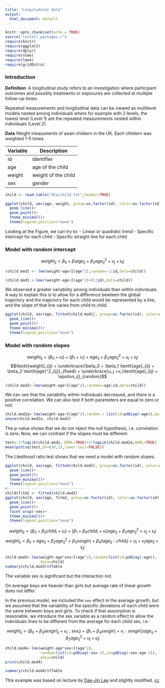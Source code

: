 ```yaml
---
title: "Longitudinal data"
output:
  html_document: default
---
```


```r
knitr::opts_chunk$set(echo = TRUE)
source("install_packages.r")
require(knitr)
require(ggplot2)
require(dplyr)
require(nlme)
require(lme4)
require(gridExtra)
```


### Introduction 

**Definition**: A longitudinal study refers to an investigation where participant outcomes and possibly treatments or exposures are collected at multiple follow-up times.

Repeated measurements and longitudinal data can be viewed as multilevel models nested among individuals where for example with 2 levels, the lowest level (Level 1) are the repeated measurements nested within individuals (Level 2).

**Data** Weight measuments of asian childern in the UK. Each childern was weighted 1-5 times. 

| Variable    | Description         |
|-------------|---------------------|
| id          | identifier          |
| age         | age of the child    |
| weight      | weight of the child |
| sex         | gender              |





```r
child <- read.table("dta/child.txt",header=TRUE)
```





```r
ggplot(child, aes(age, weight, group=as.factor(id), color=as.factor(id)))+
  geom_line()+
  geom_point()+
  theme_minimal()+
  theme(legend.position="none")
```

Looking at the Figure, we can try to:
  - Linear or quadratic trend
  - Specific intercept for each child
  - Specific straight line for each child



### Model with random intercept


$$\textit{weight}_{ij} = \beta_0 + \beta_1 \textit{age}_{ij} + \beta_2 \textit{age}^2_{ij} + u_j + \epsilon_ij$$


```r
(child.mod1 <- lme(weight~age+I(age^2),random=~1|id,data=child))
```

```r
(child.mod1 <-lmer(weight~age+I(age^2)+(1|id),data=child))
```

We observed a greater variability among individuals than within individuals. A way to explain this is to allow for a difference bewteen the global trajectory and the trajectory for each child would be represented by a line, and the slope of that line varies from child to child.

```r
ggplot(child, aes(age, fitted(child.mod1), group=as.factor(id), color=as.factor(id)))+
  geom_line()+
  geom_point()+
  theme_minimal()+
  theme(legend.position="none")
```


### Model with random slopes

$$\textit{weight}_{ij} = (\beta_0 + u_i) + (\beta_1 + v_i) + \textit{age}_{ij} + \beta_2 \textit{age}^2_{ij} + u_j + \epsilon_ij$$
$$\textit{weight}_{ij} = \underbrace{\beta_0 + \beta_1 \textit{age}_{ij} + \beta_2 \textit{age}^2_{ij}}_{fixed} + \underbrace{u_j +v_i\textit{age}_{ij} + \epsilon_ij}_{random}$$




```r
(child.mod2<-lme(weight~age+I(age^2),random=~age|id,data=child))
```

We can see that the variability within individuals decreased, and there is a positive correlation. We can also test if both parameters are equal to zero or not:

```r
child.mod2a<-lme(weight~age+I(age^2),random = list(id=pdDiag(~age)),data=child)
anova(child.mod2a, child.mod2)
```

The p-value shows that we do not reject the null hypothesis, i.e. correlation is zero. Now, we can contrast if the slopes must be different:

```r
test=-2*logLik(child.mod1, REML=TRUE)+2*logLik(child.mod2a,REML=TRUE)
mean(pchisq(test,df=c(0,1),lower.tail=FALSE))
```

The Likelihood ratio test shows that we need a model with random slopes.



```r
ggplot(child, aes(age, fitted(child.mod2), group=as.factor(id), color=as.factor(id)))+
  geom_line()+
  geom_point()+
  theme_minimal()+
  theme(legend.position="none")
#-----------------------------------
child$fitm2 <- fitted(child.mod2)
ggplot(child, aes(age, fitm2, group=as.factor(id), color=as.factor(id)))+
  geom_line()+
  geom_point()+
  facet_wrap(~sex)+
  theme_minimal()+
  theme(legend.position="none")
```


$$\textit{weight}_{ij} = (\beta_0 + \beta_3 \textit{child}_i + u_i) + (\beta_1 +\beta_4 \textit{child}_i  + v_i) \textit{age}_{ij} + \beta_2 \textit{age}^2_{ij} + u_j + \epsilon_ij$$
$$\textit{weight}_{ij} = \beta_0 +\textit{age}_{ij} + \beta_2 \textit{age}^2_{ij} + \beta_3 \textit{sexgirl}_i + \beta_4(\textit{age}_{ij}:\textit{child}_i) + u_j + v_j\textit{age}_{ij} + \epsilon_ij$$

```r
child.mod3<-lme(weight~age*sex+I(age^2),random=list(id=pdDiag(~age)),
                data=child)
summary(child.mod3)$tTable
```

The variable sex is significant but the interaction not.

On average boys are heavier than girls but average rate of linear growth does not differ. 

In the previous model, we included the `sex` effect in the average growth, but we assumed that the variability of the specific deviations of each child were the same between boys and girls. To check if that assumption is reasonable, we introduce the sex variable as a random effect to allow the individuals lines to be different from the average for each child sex, i.e.:

$$\textit{weight}_{ij} = (\beta_0 + \beta_3 \textit{sexgirl}_{ij} + u_i : \textit{sex}_i) + (\beta_1 +\beta_4 \textit{sexgirl}_i  + v_i:\textit{sexgirl}_i) \textit{age}_{ij} + \beta_2 \textit{age}^2_{ij} + u_j + \epsilon_ij$$


```r
child.mod4<-lme(weight~age*sex+I(age^2),
                random=list(id=pdDiag(~sex-1),id=pdDiag(~sex:age-1)),
                data=child)
print(child.mod4)
```


```r
summary(child.mod4)$tTable
```




This example was based on lecture by [Dae-Jin Lee](http://idaejin.github.io/bcam-courses/neiker-2016/material/mixed-models/) and slightly modified. [cc](https://creativecommons.org/licenses/by-sa/3.0/)